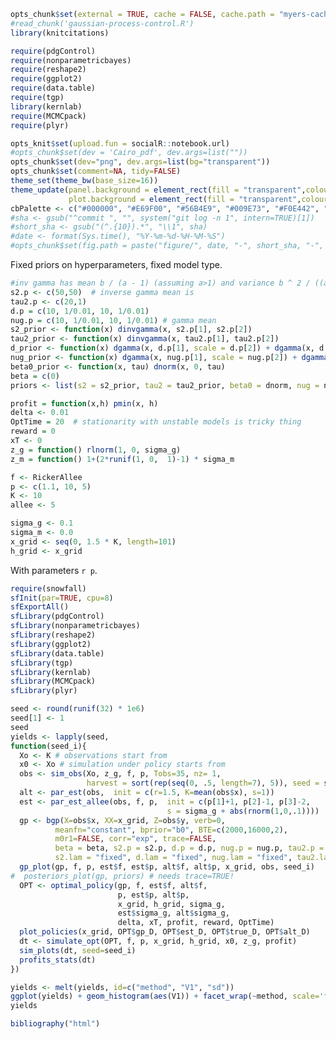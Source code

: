 ```r
opts_chunk$set(external = TRUE, cache = FALSE, cache.path = "myers-cache/", warning=FALSE)
#read_chunk('gaussian-process-control.R')
library(knitcitations)
```


```r
require(pdgControl)
require(nonparametricbayes)
require(reshape2)
require(ggplot2)
require(data.table)
require(tgp)
library(kernlab)
require(MCMCpack)
require(plyr)
```

```r
opts_knit$set(upload.fun = socialR::notebook.url)
#opts_chunk$set(dev = 'Cairo_pdf', dev.args=list(""))
opts_chunk$set(dev="png", dev.args=list(bg="transparent"))
opts_chunk$set(comment=NA, tidy=FALSE)
theme_set(theme_bw(base_size=16))
theme_update(panel.background = element_rect(fill = "transparent",colour = NA),
             plot.background = element_rect(fill = "transparent",colour = NA))
cbPalette <- c("#000000", "#E69F00", "#56B4E9", "#009E73", "#F0E442", "#0072B2", "#D55E00", "#CC79A7")
#sha <- gsub("^commit ", "", system("git log -n 1", intern=TRUE)[1])
#short_sha <- gsub("(^.{10}).*", "\\1", sha)
#date <- format(Sys.time(), "%Y-%m-%d-%H-%M-%S")
#opts_chunk$set(fig.path = paste("figure/", date, "-", short_sha, "-", sep=""))
```


Fixed priors on hyperparameters, fixed model type.

```r
#inv gamma has mean b / (a - 1) (assuming a>1) and variance b ^ 2 / ((a - 2) * (a - 1) ^ 2) (assuming a>2)
s2.p <- c(50,50)  # inverse gamma mean is 
tau2.p <- c(20,1)
d.p = c(10, 1/0.01, 10, 1/0.01)
nug.p = c(10, 1/0.01, 10, 1/0.01) # gamma mean
s2_prior <- function(x) dinvgamma(x, s2.p[1], s2.p[2])
tau2_prior <- function(x) dinvgamma(x, tau2.p[1], tau2.p[2])
d_prior <- function(x) dgamma(x, d.p[1], scale = d.p[2]) + dgamma(x, d.p[3], scale = d.p[4])
nug_prior <- function(x) dgamma(x, nug.p[1], scale = nug.p[2]) + dgamma(x, nug.p[3], scale = nug.p[4])
beta0_prior <- function(x, tau) dnorm(x, 0, tau)
beta = c(0)
priors <- list(s2 = s2_prior, tau2 = tau2_prior, beta0 = dnorm, nug = nug_prior, d = d_prior, ldetK = function(x) 0)
```

```r
profit = function(x,h) pmin(x, h)
delta <- 0.01
OptTime = 20  # stationarity with unstable models is tricky thing
reward = 0
xT <- 0
z_g = function() rlnorm(1, 0, sigma_g)
z_m = function() 1+(2*runif(1, 0,  1)-1) * sigma_m
```


```r
f <- RickerAllee
p <- c(1.1, 10, 5) 
K <- 10
allee <- 5
```


```r
sigma_g <- 0.1
sigma_m <- 0.0
x_grid <- seq(0, 1.5 * K, length=101)
h_grid <- x_grid
```

With parameters `r p`. 


```r
require(snowfall)
sfInit(par=TRUE, cpu=8)
sfExportAll()
sfLibrary(pdgControl)
sfLibrary(nonparametricbayes)
sfLibrary(reshape2)
sfLibrary(ggplot2)
sfLibrary(data.table)
sfLibrary(tgp)
sfLibrary(kernlab)
sfLibrary(MCMCpack)
sfLibrary(plyr)
```


```r
seed <- round(runif(32) * 1e6)
seed[1] <- 1
seed
yields <- lapply(seed, 
function(seed_i){
  Xo <- K # observations start from
  x0 <- Xo # simulation under policy starts from
  obs <- sim_obs(Xo, z_g, f, p, Tobs=35, nz= 1, 
                 harvest = sort(rep(seq(0, .5, length=7), 5)), seed = seed_i)
  alt <- par_est(obs,  init = c(r=1.5, K=mean(obs$x), s=1))
  est <- par_est_allee(obs, f, p,  init = c(p[1]+1, p[2]-1, p[3]-2, 
                                   s = sigma_g + abs(rnorm(1,0,.1))))
  gp <- bgp(X=obs$x, XX=x_grid, Z=obs$y, verb=0,
          meanfn="constant", bprior="b0", BTE=c(2000,16000,2),
          m0r1=FALSE, corr="exp", trace=FALSE, 
          beta = beta, s2.p = s2.p, d.p = d.p, nug.p = nug.p, tau2.p = tau2.p,
          s2.lam = "fixed", d.lam = "fixed", nug.lam = "fixed", tau2.lam = "fixed")      
  gp_plot(gp, f, p, est$f, est$p, alt$f, alt$p, x_grid, obs, seed_i)
#  posteriors_plot(gp, priors) # needs trace=TRUE!
  OPT <- optimal_policy(gp, f, est$f, alt$f,
                        p, est$p, alt$p,
                        x_grid, h_grid, sigma_g, 
                        est$sigma_g, alt$sigma_g, 
                        delta, xT, profit, reward, OptTime)
  plot_policies(x_grid, OPT$gp_D, OPT$est_D, OPT$true_D, OPT$alt_D)
  dt <- simulate_opt(OPT, f, p, x_grid, h_grid, x0, z_g, profit)
  sim_plots(dt, seed=seed_i)
  profits_stats(dt)
})
```

```r
yields <- melt(yields, id=c("method", "V1", "sd"))
ggplot(yields) + geom_histogram(aes(V1)) + facet_wrap(~method, scale='free')
yields
````



```r
bibliography("html")
```
